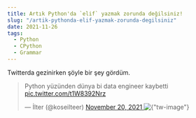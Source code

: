 ```yaml
---
title: Artık Python'da `elif` yazmak zorunda değilsiniz!
slug: "/artik-pythonda-elif-yazmak-zorunda-degilsiniz"
date: 2021-11-26
tags:
  - Python
  - CPython
  - Grammar
---
```


Twitterda gezinirken şöyle bir şey gördüm.

<blockquote class="twitter-tweet">
  <p lang="tr" dir="ltr">
    Python yüzünden dünya bi data engineer kaybetti
    <a href="https://t.co/t1W8392Nrz">pic.twitter.com/t1W8392Nrz</a>
  </p>
  &mdash; İlter (@koseilteer) <a href="https://twitter.com/koseilteer/status/1461979376199819266?ref_src=twsrc%5Etfw">
    November 20, 2021
  </a>
  <img src="./tw_image.jpg" alt={"tw-image"} />
</blockquote>
<script
    async
    src="https://platform.twitter.com/widgets.js"
    charSet="utf-8"
    />

Insanların bir keyword yüzünden Pythonu bırakmasına gönlüm razı olmadı (!)
Bu yüzden bu `elif` keywordunu Python da `elseif` ile değişmeye karar verdim.

### Neden?

Makalenin amacı troll olsa da Python'u kaynak kodu üzerinden derleyip içeride ne döndüğüne bakmak, bu build
aşamalarının ne olduğunu görmek yapmak istediğim bir şeydi. Bir frontend dev olarak bu işler nasıl oluyor bakmak istedim.

### CPython'ı Derlemek

Şimdi şunu belirtmekte fayda var, terminalinize gelip `python` yazdığınızda çalışan şey %90 ihtimalle CPython. Peki ne bu CPython?
En kısa tanımı ile, Pythonun bir implementasyonu. Şöyle ki Python interpreteri de Python kodlarını çalıştıran bir program. CPython ise
bu programın C ile yazılmış versiyonu. Pek çok version yazılmış tabii ki ama en çok kullanılan bu version. CPythonun kaynak kodları
[burada](https://github.com/python/cpython) bulunuyor. Buradan kendinize bir fork çakıp o forku bilgisayarınıza klonlayın. Ben kendi adıma
klonlamıştım.

```bash
git clone https://github.com/bufgix/cpython
cd cpython
```

Mac bir cihaz kullandığım için yapmam gereken şu

```bash
brew install openssl xz gdbm
```

sonrasında `configure` scriptini çalıştıralım

```bash
./configure --with-pydebug --with-openssl=$(brew --prefix openssl)
```

daha sonra build almaya geçebiliriz.

```bash
make -s -j2
```

`-j2` flagı `make` in aynı anda 2 işi yapmabilmesini sağlar. Eğer 4 çekirdeğiniz varsa `-j4` diyebilirsiniz.
Bu noktadan itibaren bilgisayarınızın fan seslerini ve `tkinter` gibi paketlerinden çıkan hataları görmezden gelebilirsiniz.

İşlem bittiğinde tertemiz Python 3.11 binary si çıkmış olacak. Hemen test edelim

```bash
~/cpython on main
❯ ./python.exe
Python 3.11.0a2+ (heads/main-dirty:253b7a0a9f, Nov 26 2021, 15:26:42) [Clang 12.0.5 (clang-1205.0.22.11)] on darwin
Type "help", "copyright", "credits" or "license" for more information.
>>>
```

Nice!

### Dile keyword eklemek

Aslında yapacağımız şey dile yep yeni bir keyword eklemek değil. Var olan bir keywordün ismini değiştirmek. Dolayısıyla
işimiz çok daha kolay.

Python dilin syntaxını belirtmek için `Grammar/python.gram` dosyasını kullanıyor. Dil ile ilgili bir yazımı değiştirmek istediğimizde
bu dosyayı değiştirmek gerekiyor.

Dokümantasyona bakmadan ilk aklıma gelen IDE de `elif` keywordunu bulup bunu `elseif` değiştirmekti. 354. satırın oraları şöyle değiştirdim.

```gram {8-10}
if_stmt[stmt_ty]:
    | invalid_if_stmt
    | 'if' a=named_expression ':' b=block c=elif_stmt {
        _PyAST_If(a, b, CHECK(asdl_stmt_seq*, _PyPegen_singleton_seq(p, c)), EXTRA) }
    | 'if' a=named_expression ':' b=block c=[else_block] { _PyAST_If(a, b, c, EXTRA) }
elif_stmt[stmt_ty]:
    | invalid_elif_stmt
    | 'elif' a=named_expression ':' b=block c=elif_stmt {
        _PyAST_If(a, b, CHECK(asdl_stmt_seq*, _PyPegen_singleton_seq(p, c)), EXTRA) }
    | 'elif' a=named_expression ':' b=block c=[else_block] { _PyAST_If(a, b, c, EXTRA) }
else_block[asdl_stmt_seq*]:
    | invalid_else_stmt
    | 'else' &&':' b=block { b }

```

---

```gram {8-10}
if_stmt[stmt_ty]:
    | invalid_if_stmt
    | 'if' a=named_expression ':' b=block c=elif_stmt {
        _PyAST_If(a, b, CHECK(asdl_stmt_seq*, _PyPegen_singleton_seq(p, c)), EXTRA) }
    | 'if' a=named_expression ':' b=block c=[else_block] { _PyAST_If(a, b, c, EXTRA) }
elif_stmt[stmt_ty]:
    | invalid_elif_stmt
    | 'elseif' a=named_expression ':' b=block c=elif_stmt {
        _PyAST_If(a, b, CHECK(asdl_stmt_seq*, _PyPegen_singleton_seq(p, c)), EXTRA) }
    | 'elseif' a=named_expression ':' b=block c=[else_block] { _PyAST_If(a, b, c, EXTRA) }
else_block[asdl_stmt_seq*]:
    | invalid_else_stmt
    | 'else' &&':' b=block { b }

#  1220 li satırlara doğru ise
invalid_elif_stmt:
    | 'elseif' named_expression NEWLINE { RAISE_SYNTAX_ERROR("expected ':'") }
    | a='elseif' named_expression ':' NEWLINE !INDENT {
        RAISE_INDENTATION_ERROR("expected an indented block after 'elif' statement on line %d", a->lineno) }

```

Bu dosyayı her değiştiriğimzde `make regen-pegen` komutu ile `parser.c` dosyasının bu grammar file ile
yeniden generate edilmesini sağlamalıyız.

```bash
~/cpython on main
❯ make regen-pegen
PYTHONPATH=./Tools/peg_generator python3.9 -m pegen -q c \
		./Grammar/python.gram \
		./Grammar/Tokens \
		-o ./Parser/parser.new.c
python3.9 ./Tools/scripts/update_file.py ./Parser/parser.c ./Parser/parser.new.c

```

Güzel şimdi tekrar build alalım.

```bash
make -s -j8
```

Ve o da ne

```bash
~/cpython on main ⇡1 !2
❯ make -j8 -s
ld: warning: directory not found for option '-L/usr/local/opt/zlib/lib'
  File "<frozen importlib._bootstrap_external>", line 108
    elif new_root.endswith(':'):
    ^^^^
SyntaxError: invalid syntax
make: *** [Python/frozen_modules/importlib._bootstrap_external.h] Error 1
make: *** Waiting for unfinished jobs....
  File "<frozen importlib._bootstrap>", line 299
    elif hasattr(loader, 'module_repr'):
    ^^^^
SyntaxError: invalid syntax
make: *** [Python/frozen_modules/importlib._bootstrap.h] Error 1
  File "<frozen ntpath>", line 99
    elif p_drive and p_drive != result_drive:
    ^^^^
SyntaxError: invalid syntax
  File "<frozen _collections_abc>", line 435
    elif not _is_param_expr(t_args):
    ^^^^
SyntaxError: invalid syntax
make: *** [Python/frozen_modules/ntpath.h] Error 1
  File "<frozen posixpath>", line 85
    elif not path or path.endswith(sep):
    ^^^^
SyntaxError: invalid syntax
make: *** [Python/frozen_modules/_collections_abc.h] Error 1
make: *** [Python/frozen_modules/posixpath.h] Error 1
  File "<frozen genericpath>", line 149
    elif isinstance(s, bytes):
    ^^^^
SyntaxError: invalid syntax
make: *** [Python/frozen_modules/genericpath.h] Error 1

```

200 IQ hareket . `elif` i değiştik ama Python internal modullerinde hala `elif` kullanıyor. Dolayısıyla parser hata çıkartıyor.

Bunun çözmek için `elif` keywordunu tamamen değişmek yerine `elseif` i de kullanılabilir yapmak gerekiyor. Dokümantasyonda biraz gezindikten sonra
`|` operatoru ile bunu yapabileceğimi anlıyorum. Aynı yerlerdeki `'elseif'` stringlerini `('elif' | 'elseif')` bununla değiştiriyorum. `make regen-pegen`
ve `make -s -j8` komutunu çalıştırdığımızada.

```bash
~/cpython on main ⇡1 !2
❯ ./python.exe
Python 3.11.0a2+ (heads/main-dirty:36e1a69ba8, Nov 26 2021, 19:37:05) [Clang 12.0.5 (clang-1205.0.22.11)] on darwin
Type "help", "copyright", "credits" or "license" for more information.
>>> if True:
...     pass
... elseif False:
...     pass
...
>>>
```

Bingo!!

Artık rahatlıkla Python kullanabilirsiniz.

### Kaynaklar

- https://devguide.python.org/grammar/
- https://realpython.com/cpython-source-code-guide/
- https://isidentical-archive.github.io/cpython-yeni-operator.html

